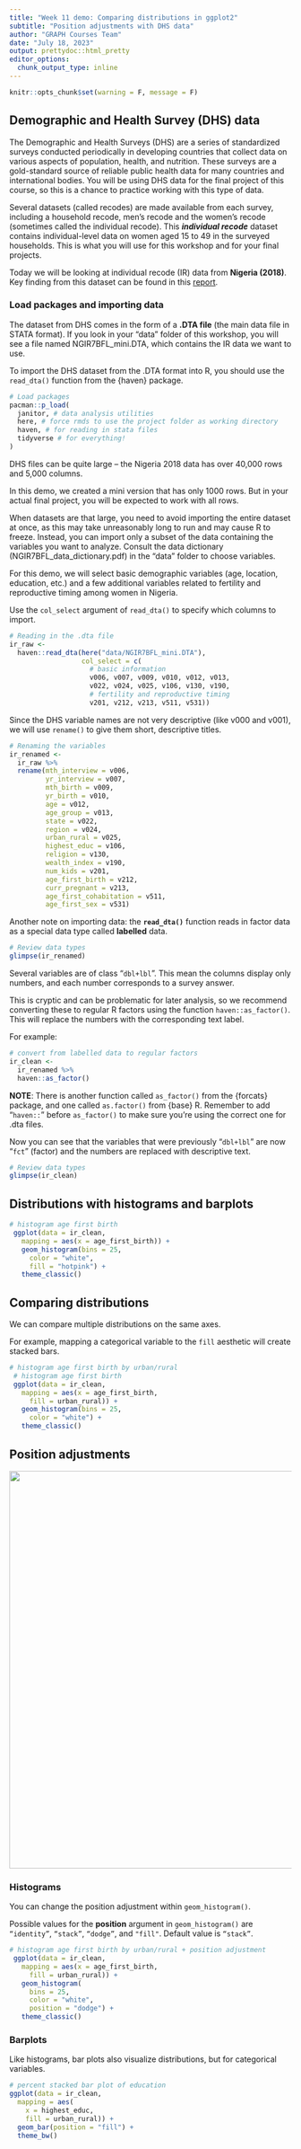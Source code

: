 ```yaml
---
title: "Week 11 demo: Comparing distributions in ggplot2"
subtitle: "Position adjustments with DHS data"
author: "GRAPH Courses Team"
date: "July 18, 2023"
output: prettydoc::html_pretty
editor_options: 
  chunk_output_type: inline
---
```


```r
knitr::opts_chunk$set(warning = F, message = F)
```

## Demographic and Health Survey (DHS) data

The Demographic and Health Surveys (DHS) are a series of standardized surveys conducted periodically in developing countries that collect data on various aspects of population, health, and nutrition. These surveys are a gold-standard source of reliable public health data for many countries and international bodies. You will be using DHS data for the final project of this course, so this is a chance to practice working with this type of data.

Several datasets (called recodes) are made available from each survey, including a household recode, men's recode and the women's recode (sometimes called the individual recode). This ***individual recode*** dataset contains individual-level data on women aged 15 to 49 in the surveyed households. This is what you will use for this workshop and for your final projects.

Today we will be looking at individual recode (IR) data from **Nigeria (2018)**. Key finding from this dataset can be found in this [report](https://drive.google.com/file/d/10pp9O9EJZvideynYyANqJtBCsN_vNQjs/view).

### Load packages and importing data

The dataset from DHS comes in the form of a **.DTA file** (the main data file in STATA format). If you look in your "data" folder of this workshop, you will see a file named NGIR7BFL_mini.DTA, which contains the IR data we want to use.

To import the DHS dataset from the .DTA format into R, you should use the `read_dta()` function from the {haven} package.

```r
# Load packages
pacman::p_load(
  janitor, # data analysis utilities
  here, # force rmds to use the project folder as working directory
  haven, # for reading in stata files
  tidyverse # for everything!
)
```

DHS files can be quite large -- the Nigeria 2018 data has over 40,000 rows and 5,000 columns.

In this demo, we created a mini version that has only 1000 rows. But in your actual final project, you will be expected to work with all rows.

When datasets are that large, you need to avoid importing the entire dataset at once, as this may take unreasonably long to run and may cause R to freeze. Instead, you can import only a subset of the data containing the variables you want to analyze. Consult the data dictionary (NGIR7BFL_data_dictionary.pdf) in the "data" folder to choose variables.

For this demo, we will select basic demographic variables (age, location, education, etc.) and a few additional variables related to fertility and reproductive timing among women in Nigeria.

Use the `col_select` argument of `read_dta()` to specify which columns to import.

```r
# Reading in the .dta file
ir_raw <- 
  haven::read_dta(here("data/NGIR7BFL_mini.DTA"),
                  col_select = c(
                    # basic information
                    v006, v007, v009, v010, v012, v013, 
                    v022, v024, v025, v106, v130, v190,   
                    # fertility and reproductive timing
                    v201, v212, v213, v511, v531))
```

Since the DHS variable names are not very descriptive (like v000 and v001), we will use `rename()` to give them short, descriptive titles.

```r
# Renaming the variables
ir_renamed <- 
  ir_raw %>% 
  rename(mth_interview = v006,
         yr_interview = v007,
         mth_birth = v009,
         yr_birth = v010,
         age = v012,
         age_group = v013,
         state = v022,
         region = v024,
         urban_rural = v025,
         highest_educ = v106,
         religion = v130,
         wealth_index = v190,
         num_kids = v201,
         age_first_birth = v212,
         curr_pregnant = v213,
         age_first_cohabitation = v511,
         age_first_sex = v531)
```

Another note on importing data: the **`read_dta()`** function reads in factor data as a special data type called **labelled** data.

```r
# Review data types
glimpse(ir_renamed)
```

Several variables are of class "`dbl+lbl`". This mean the columns display only numbers, and each number corresponds to a survey answer.

This is cryptic and can be problematic for later analysis, so we recommend converting these to regular R factors using the function `haven::as_factor()`. This will replace the numbers with the corresponding text label.

For example:

```r
# convert from labelled data to regular factors
ir_clean <- 
  ir_renamed %>% 
  haven::as_factor()


```

**NOTE**: There is another function called `as_factor()` from the {forcats} package, and one called `as.factor()` from {base} R. Remember to add "`haven::`" before `as_factor()` to make sure you're using the correct one for .dta files.

Now you can see that the variables that were previously "`dbl+lbl`" are now "`fct`" (factor) and the numbers are replaced with descriptive text.

```r
# Review data types
glimpse(ir_clean)
```

## Distributions with histograms and barplots

```r
# histogram age first birth
 ggplot(data = ir_clean,
   mapping = aes(x = age_first_birth)) +
   geom_histogram(bins = 25, 
     color = "white", 
     fill = "hotpink") +
   theme_classic()
```

## Comparing distributions

We can compare multiple distributions on the same axes.

For example, mapping a categorical variable to the `fill` aesthetic will create stacked bars.

```r
# histogram age first birth by urban/rural
 # histogram age first birth
 ggplot(data = ir_clean,
   mapping = aes(x = age_first_birth,
     fill = urban_rural)) +
   geom_histogram(bins = 25, 
     color = "white") +
   theme_classic()
```

## Position adjustments

![](images/gg_min_build_positions.png){width="708"}

### Histograms

You can change the position adjustment within `geom_histogram()`.

Possible values for the **position** argument in `geom_histogram()` are `“identity”`, `“stack”`, `“dodge”`, and `"fill"`. Default value is `“stack”`.

```r
# histogram age first birth by urban/rural + position adjustment
 ggplot(data = ir_clean,
   mapping = aes(x = age_first_birth,
     fill = urban_rural)) +
   geom_histogram(
     bins = 25, 
     color = "white",
     position = "dodge") +
   theme_classic() 
```

### Barplots

Like histograms, bar plots also visualize distributions, but for categorical variables.

```r
# percent stacked bar plot of education
ggplot(data = ir_clean,
  mapping = aes(
    x = highest_educ,
    fill = urban_rural)) +
  geom_bar(position = "fill") +
  theme_bw()
```
